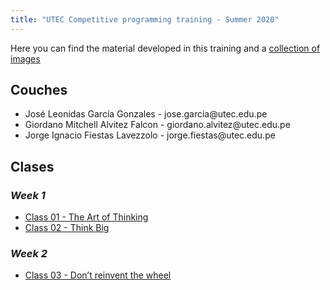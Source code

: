 ```yaml
---
title: "UTEC Competitive programming training - Summer 2020"
---
```


Here you can find the material developed in this training and a [collection of
images](./gallery.html)

## **Couches**
- José Leonidas García Gonzales - jose.garcia@utec.edu.pe
- Giordano Mitchell Alvitez Falcon - giordano.alvitez@utec.edu.pe
- Jorge Ignacio Fiestas Lavezzolo - jorge.fiestas@utec.edu.pe

## **Clases**

### *Week 1*
- [Class 01 - The Art of Thinking](./class-01.html)
- [Class 02 - Think Big](./class-02.html)

### *Week 2*
- [Class 03 - Don't reinvent the wheel](./class-03.html)
